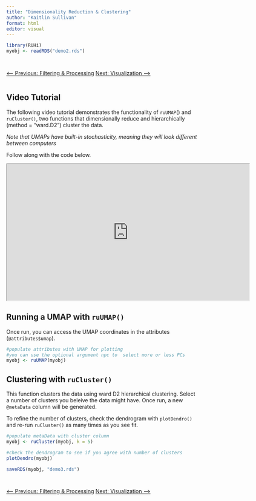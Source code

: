 ```yaml
---
title: "Dimensionality Reduction & Clustering"
author: "Kaitlin Sullivan"
format: html
editor: visual
---
```


```r
library(RUHi)
myobj <- readRDS("demo2.rds")
```

::: {style="display: flex; justify-content: space-between; margin-top: 2em;"}
<a href="06_filtering-processing.qmd" class="btn btn-outline-secondary">⟵ Previous: Filtering & Processing</a> <a href="08_visualization.qmd" class="btn btn-primary">Next: Visualization ⟶</a>
:::

## Video Tutorial

The following video tutorial demonstrates the functionality of `ruUMAP`() and `ruCluster()`, two functions that dimensionally reduce and hierarchically (method = "ward.D2") cluster the data.

*Note that UMAPs have built-in stochasticity, meaning they will look different between computers*

Follow along with the code below.

::: {.center}
<iframe src="https://www.youtube.com/embed/BZINf1FQkec" width="640" height="360" allowfullscreen></iframe>
:::

## Running a UMAP with  `ruUMAP()`

Once run, you can access the UMAP coordinates in the attributes (`@attributes$umap`).

```r
#populate attributes with UMAP for plotting
#you can use the optional argument npc to  select more or less PCs
myobj <- ruUMAP(myobj)
```

## Clustering with  `ruCluster()`

This function clusters the data using ward D2 hierarchical clustering. Select a number of clusters you beleive the data might have. Once run, a new `@metaData` column will be generated. 

To refine the number of clusters, check the dendrogram with `plotDendro()` and re-run `ruCluster()` as many times as you see fit.

```r
#populate metaData with cluster column
myobj <- ruCluster(myobj, k = 5)

#check the dendrogram to see if you agree with number of clusters
plotDendro(myobj)
```


```r
saveRDS(myobj, "demo3.rds")
```


::: {style="display: flex; justify-content: space-between; margin-top: 2em;"}
<a href="06_filtering-processing.qmd" class="btn btn-outline-secondary">⟵ Previous: Filtering & Processing</a> <a href="08_visualization.qmd" class="btn btn-primary">Next: Visualization ⟶</a>
:::
